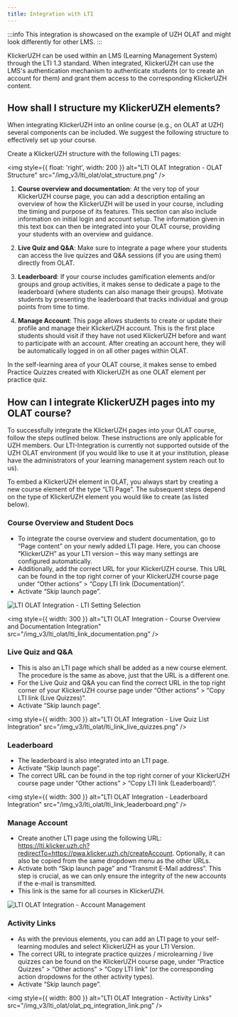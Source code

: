 ```yaml
---
title: Integration with LTI
---
```


:::info
This integration is showcased on the example of UZH OLAT and might look differently for other LMS.
:::

KlickerUZH can be used within an LMS (Learning Management System) through the LTI 1.3 standard. When integrated, KlickerUZH can use the LMS's authentication mechanism to authenticate students (or to create an account for them) and grant them access to the corresponding KlickerUZH content.

## How shall I structure my KlickerUZH elements?

When integrating KlickerUZH into an online course (e.g., on OLAT at UZH) several components can be included. We suggest the following structure to effectively set up your course.

Create a KlickerUZH structure with the following LTI pages:

<img
  style={{ float: 'right', width: 200 }}
  alt="LTI OLAT Integration - OLAT Structure"
  src="/img_v3/lti_olat/olat_structure.png"
/>

1. **Course overview and documentation**: At the very top of your KlickerUZH course page, you can add a description entailing an overview of how the KlickerUZH will be used in your course, including the timing and purpose of its features. This section can also include information on initial login and account setup. The information given in this text box can then be integrated into your OLAT course, providing your students with an overview and guidance.

2. **Live Quiz and Q&A**: Make sure to integrate a page where your students can access the live quizzes and Q&A sessions (if you are using them) directly from OLAT.

3. **Leaderboard**: If your course includes gamification elements and/or groups and group activities, it makes sense to dedicate a page to the leaderboard (where students can also manage their groups). Motivate students by presenting the leaderboard that tracks individual and group points from time to time.

4. **Manage Account**: This page allows students to create or update their profile and manage their KlickerUZH account. This is the first place students should visit if they have not used KlickerUZH before and want to participate with an account. After creating an account here, they will be automatically logged in on all other pages within OLAT.

In the self-learning area of your OLAT course, it makes sense to embed Practice Quizzes created with KlickerUZH as one OLAT element per practice quiz.

## How can I integrate KlickerUZH pages into my OLAT course?

To successfully integrate the KlickerUZH pages into your OLAT course, follow the steps outlined below. These instructions are only applicable for UZH members. Our LTI-Integration is currently not supported outside of the UZH OLAT environment (if you would like to use it at your institution, please have the administrators of your learning management system reach out to us).

To embed a KlickerUZH element in OLAT, you always start by creating a new course element of the type “LTI Page”. The subsequent steps depend on the type of KlickerUZH element you would like to create (as listed below).

### Course Overview and Student Docs

- To integrate the course overview and student documentation, go to “Page content” on your newly added LTI page. Here, you can choose “KlickerUZH” as your LTI version – this way many settings are configured automatically.
- Additionally, add the correct URL for your KlickerUZH course. This URL can be found in the top right corner of your KlickerUZH course page under “Other actions” > “Copy LTI link (Documentation)”.
- Activate “Skip launch page”.

![LTI OLAT Integration - LTI Setting Selection](/img_v3/lti_olat/olat_dropdown.png)

<img
  style={{ width: 300 }}
  alt="LTI OLAT Integration - Course Overview and Documentation Integration"
  src="/img_v3/lti_olat/lti_link_documentation.png"
/>

### Live Quiz and Q&A

- This is also an LTI page which shall be added as a new course element. The procedure is the same as above, just that the URL is a different one.
- For the Live Quiz and Q&A you can find the correct URL in the top right corner of your KlickerUZH course page under “Other actions” > “Copy LTI link (Live Quizzes)”.
- Activate “Skip launch page”.

<img
  style={{ width: 300 }}
  alt="LTI OLAT Integration - Live Quiz List Integration"
  src="/img_v3/lti_olat/lti_link_live_quizzes.png"
/>

### Leaderboard

- The leaderboard is also integrated into an LTI page.
- Activate “Skip launch page”.
- The correct URL can be found in the top right corner of your KlickerUZH course page under “Other actions” > “Copy LTI link (Leaderboard)”.

<img
  style={{ width: 300 }}
  alt="LTI OLAT Integration - Leaderboard Integration"
  src="/img_v3/lti_olat/lti_link_leaderboard.png"
/>

### Manage Account

- Create another LTI page using the following URL: https://lti.klicker.uzh.ch?redirectTo=https://pwa.klicker.uzh.ch/createAccount. Optionally, it can also be copied from the same dropdown menu as the other URLs.
- Activate both “Skip launch page” and “Transmit E-Mail address”. This step is crucial, as we can only ensure the integrity of the new accounts if the e-mail is transmitted.
- This link is the same for all courses in KlickerUZH.

![LTI OLAT Integration - Account Management](/img_v3/lti_olat/olat_account_management.png)

### Activity Links

- As with the previous elements, you can add an LTI page to your self-learning modules and select KlickerUZH as your LTI Version.
- The correct URL to integrate practice quizzes / microlearning / live quizzes can be found on the KlickerUZH course page, under “Practice Quizzes” > “Other actions” > “Copy LTI link” (or the corresponding action dropdowns for the other activity types).
- Activate “Skip launch page”.

<img
  style={{ width: 800 }}
  alt="LTI OLAT Integration - Activity Links"
  src="/img_v3/lti_olat/olat_pq_integration_link.png"
/>
